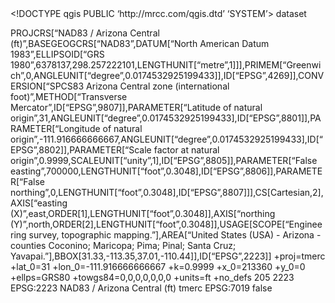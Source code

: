 <!DOCTYPE qgis PUBLIC 'http://mrcc.com/qgis.dtd' 'SYSTEM'>
<qgis version="3.34.11-Prizren">
  <identifier></identifier>
  <parentidentifier></parentidentifier>
  <language></language>
  <type>dataset</type>
  <title></title>
  <abstract></abstract>
  <links/>
  <dates/>
  <fees></fees>
  <encoding></encoding>
  <crs>
    <spatialrefsys nativeFormat="Wkt">
      <wkt>PROJCRS["NAD83 / Arizona Central (ft)",BASEGEOGCRS["NAD83",DATUM["North American Datum 1983",ELLIPSOID["GRS 1980",6378137,298.257222101,LENGTHUNIT["metre",1]]],PRIMEM["Greenwich",0,ANGLEUNIT["degree",0.0174532925199433]],ID["EPSG",4269]],CONVERSION["SPCS83 Arizona Central zone (international foot)",METHOD["Transverse Mercator",ID["EPSG",9807]],PARAMETER["Latitude of natural origin",31,ANGLEUNIT["degree",0.0174532925199433],ID["EPSG",8801]],PARAMETER["Longitude of natural origin",-111.916666666667,ANGLEUNIT["degree",0.0174532925199433],ID["EPSG",8802]],PARAMETER["Scale factor at natural origin",0.9999,SCALEUNIT["unity",1],ID["EPSG",8805]],PARAMETER["False easting",700000,LENGTHUNIT["foot",0.3048],ID["EPSG",8806]],PARAMETER["False northing",0,LENGTHUNIT["foot",0.3048],ID["EPSG",8807]]],CS[Cartesian,2],AXIS["easting (X)",east,ORDER[1],LENGTHUNIT["foot",0.3048]],AXIS["northing (Y)",north,ORDER[2],LENGTHUNIT["foot",0.3048]],USAGE[SCOPE["Engineering survey, topographic mapping."],AREA["United States (USA) - Arizona - counties Coconino; Maricopa; Pima; Pinal; Santa Cruz; Yavapai."],BBOX[31.33,-113.35,37.01,-110.44]],ID["EPSG",2223]]</wkt>
      <proj4>+proj=tmerc +lat_0=31 +lon_0=-111.916666666667 +k=0.9999 +x_0=213360 +y_0=0 +ellps=GRS80 +towgs84=0,0,0,0,0,0,0 +units=ft +no_defs</proj4>
      <srsid>205</srsid>
      <srid>2223</srid>
      <authid>EPSG:2223</authid>
      <description>NAD83 / Arizona Central (ft)</description>
      <projectionacronym>tmerc</projectionacronym>
      <ellipsoidacronym>EPSG:7019</ellipsoidacronym>
      <geographicflag>false</geographicflag>
    </spatialrefsys>
  </crs>
  <extent/>
</qgis>
